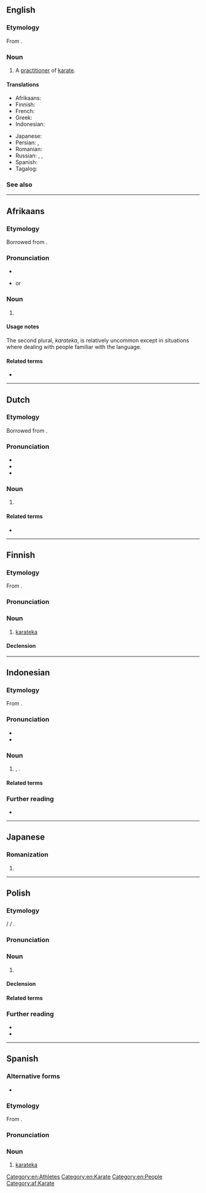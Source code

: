 ==English==

===Etymology===
From {{bor|en|ja|空手家|tr=karateka}}.

===Noun===
{{en-noun|karateka}}

# A [[practitioner]] of [[karate]].

====Translations====
{{trans-top|practitioner of karate}}
* Afrikaans: {{t|af|karateka}}
* Finnish: {{t+|fi|karateka}}
* French: {{t+|fr|karatéka}}
* Greek: {{t+|el|καρατέκα|m|f}}
* Indonesian: {{t+|id|karateka}}
{{trans-mid}}
* Japanese: {{t+|ja|空手家|tr=からてか, karateka|sc=Jpan}}
* Persian: {{t|fa|کاراته‌کا|tr=kârâtekâ}}, {{t|fa|کاراته‌کار|tr=kârâtekâr}}
* Romanian: {{t+|ro|karateka|m|f}}
* Russian: {{t|ru|каратэ́ка|m|f}}, {{t+|ru|карати́ст|m}}, {{t+|ru|карати́стка|f}}
* Spanish: {{t+|es|karateka}}
* Tagalog: {{t|tl|mangangarate}}
{{trans-bottom}}

===See also===
{{col3|en|
|budoka
|judoka
|kendoka
}}

[[Category:en:Athletes]]
[[Category:en:Karate]]
[[Category:en:People]]

----

==Afrikaans==

===Etymology===
Borrowed from {{bor|af|ja|空手家|tr=karateka}}.

===Pronunciation===
* {{audio|af|LL-Q14196 (afr)-Oesjaar-karateka.wav|Audio}}
* {{hyphenation|af|kara|teka}} or {{hyphenation|af|karateka|nocaption=1}}

===Noun===
{{af-noun|karatekas|pl2=karateka}}

# {{l|en|karateka}}

====Usage notes====
The second plural, ''karateka'', is relatively uncommon except in situations where dealing with people familiar with the {{l|en|Japanese}} language.

====Related terms====
* {{l|af|karate}}

[[Category:af:Karate]]

----

==Dutch==

===Etymology===
Borrowed from {{bor|nl|ja|空手家}}.

===Pronunciation===
* {{IPA|nl|/ˌkaːˈraː.tə.kaː/}}
* {{audio|nl|Nl-karateka.ogg|Audio}}
* {{hyphenation|nl|ka|ra|te|ka}}

===Noun===
{{nl-noun|m|-'s|pl2=karateka|-}}

# {{l|en|karateka}}

====Related terms====
* {{l|nl|karate}}

----

==Finnish==

===Etymology===
From {{bor|fi|ja|空手家|tr=karateka}}.

===Pronunciation===
{{fi-p}}

===Noun===
{{fi-noun}}

# [[#English|karateka]]

====Declension====
{{fi-decl-kala|karatek|||a}}

----

==Indonesian==

===Etymology===
{{wikipedia|lang=id}}
From {{bor|id|ja|空手家|tr=[[からてか]], karateka|t=[[karate]] [[practitioner]]}}.

===Pronunciation===
* {{IPA|id|/ka.ra.te.ka/}}
* {{hyphenation|id|ka|ra|té|ka}}

===Noun===
{{head|id|noun}}
# {{lb|id|sports}} {{l|en|karateka}}, {{l|en|karate}} {{l|en|practitioner}}.

====Related terms====
{{rel2|id
| karateka
| karategi
}}

===Further reading===
* {{R:KBBI Daring}}

----

==Japanese==

===Romanization===
{{ja-romaji}}

# {{ja-romanization of|からてか}}

----

==Polish==
{{wp|lang=pl}}

===Etymology===
{{bor+|pl|ja|空手家}} / {{m|ja|からてか}} / {{m|ja|karateka}}.

===Pronunciation===
{{pl-p}}

===Noun===
{{pl-noun|m-pr}}

# {{l|en|karateka}}

====Declension====
{{pl-decl-noun
|karateka|karatecy
|karateki|karateków
|karatece|karatekom
|karatekę|karateków
|karateką|karatekami
|karatece|karatekach
|karateko|karatecy
}}

====Related terms====
{{col3|pl|title=noun|karate}}

===Further reading===
* {{R:pl:WSJP}}
* {{R:pl:PWN}}

{{C|pl|Japan|Karate|Occupations}}

----

==Spanish==

===Alternative forms===
* {{alter|es|karateca}}

===Etymology===
From {{bor|es|ja|空手家|tr=karateka}}.

===Pronunciation===
{{es-IPA}}

===Noun===
{{es-noun|mf}}

# {{lb|es|martial arts}} [[#English|karateka]]